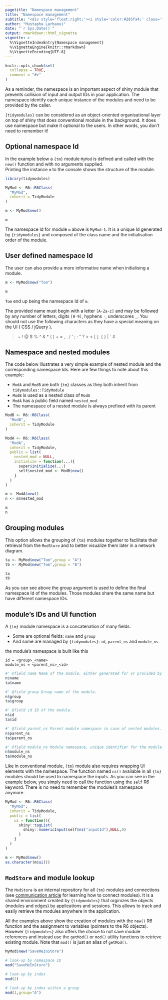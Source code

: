 ```yaml
---
pagetitle: "Namespace management"
title: "Namespace management"
subtitle: "<div style='float:right;'><i style='color:#285fa4;' class='fas fa-th-large fa-4x'></i></div>"
author: "Mustapha Larbaoui"
date: "`r Sys.Date()`"
output: rmarkdown::html_vignette
vignette: >
  %\VignetteIndexEntry{Namespace management}
  %\VignetteEngine{knitr::rmarkdown}
  %\VignetteEncoding{UTF-8}
---
```


```r
knitr::opts_chunk$set(
  collapse = TRUE,
  comment = "#>"
)
```


As a reminder, the namespace is an important aspect of shiny module that prevents collision of input and output IDs in your application. The namespace identify each unique instance of the modules and need to be provided by the caller.

`{tidymodules}` can be considered as an object-oriented organisational layer on top of shiny that does conventional module in the background. 
It does use namespace but make it optional to the users. In other words, you don't need to remember it!

## Optional namespace Id

In the example below a `{tm}` module `MyMod` is defined and called with the `new()` function and with no arguments supplied.  
Printing the instance `m` to the console shows the structure of the module.

```r
library(tidymodules)

MyMod <- R6::R6Class(
  "MyMod",
  inherit = TidyModule
)

m <- MyMod$new()

m

```

The namespace Id for module `m` above is `MyMod-1`. It is a unique Id generated by `{tidymodules}` and composed of the class name and the initialisation order of the module.


## User defined namespace Id

The user can also provide a more informative name when initialising a module.


```r

m <- MyMod$new("Tom")

m

```

`Tom` end up being the namespace Id of `m`.

The provided name must begin with a letter `[A-Za-z]` and may be followed by any number of letters, digits `[0-9]`, hyphens `-`, underscores `_`.
You should not use the following characters as they have a special meaning on the UI ( CSS / jQuery ).

> ~ ! @ $ % ^ & * ( ) + = , . / ' ; : " ? > < [ ] \ { } | ` #


## Namespace and nested modules

The code below illustrates a very simple example of nested module and the corresponding namespace Ids.  Here are few things to note about this example:

* `ModA` and `ModB` are both `{tm}` classes as they both inherit from `tidymodules::TidyModule`
* `ModB` is used as a nested class of `ModA`
* `ModA` has a public field named `nested_mod`
* The namespace of a nested module is always prefixed with its parent 


```r
ModB <- R6::R6Class(
  "ModB",
  inherit = TidyModule
)

ModA <- R6::R6Class(
  "ModA",
  inherit = TidyModule,
  public = list(
    nested_mod = NULL,
    initialize = function(...){
      super$initialize(...)
      self$nested_mod <- ModB$new()
    }
  )
)

m <- ModA$new()
n <- m$nested_mod

m
n
```

## Grouping modules

This option allows the grouping of `{tm}` modules together to facilitate their retrieval from the `ModStore` and to better visualize them later in a network diagram.


```r

ta <- MyMod$new("Tom",group = "A")
tb <- MyMod$new("Tom",group = "B")

ta
tb
```

As you can see above the group argument is used to define the final namespace Id of the modules.
Those modules share the same name but have different namespace IDs.

## module's IDs and UI function

A `{tm}` module namespace is a concatenation of many fields.

* Some are optional fields: `name` and `group` 
* And some are managed by `{tidymodules}`: `id`, `parent_ns` and `module_ns`

the module's namespace is built like this

```
id = <group>_<name>
module_ns = <parent_ns>_<id>
```

```r

#' @field name Name of the module, either generated for or provided by the user.
n$name
ta$name

#' @field group Group name of the module.
n$group
ta$group

#' @field id ID of the module. 
n$id
ta$id

#' @field parent_ns Parent module namespace in case of nested modules.
n$parent_ns
ta$parent_ns

#' @field module_ns Module namespace, unique identifier for the module.
n$module_ns
ta$module_ns

```

Like in conventional module, `{tm}` module also requires wrapping UI elements with the namespace.
The function named `ns()` available in all `{tm}` modules should be used to namespace the inputs.
As you can see in the example below, you simply need to call the function using the `self` R6 keyword.
There is no need to remember the modules's namespace anymore.


```r

MyMod <- R6::R6Class(
  "MyMod",
  inherit = TidyModule,
  public = list(
    ui = function(){
      shiny::tagList(
        shiny::numericInput(self$ns("inputId"),NULL,0)
      )
    }
  )
)

m <- MyMod$new()
as.character(m$ui())

```

## `ModStore` and module lookup

The `ModStore` is an internal repository for all `{tm}` modules and connections (see [communication article](communication.html) for learning how to connect modules). It is a shared environment created by `{tidymodules}` that orginizes the objects (modules and edges) by applications and sessions.
This allows to track and easily retrieve the modules anywhere in the application.

All the examples above show the creation of modules with the `new()` R6 function and the assignment to variables (pointers to the R6 objects).
However `{tidymodules}` also offers the choice to not save module references and instead use the `getMod()` or `mod()` utility functions to retrieve existing module. Note that `mod()` is just an alias of `getMod()`.

```r

MyMod$new("SaveMeInStore")

# look-up by namespace ID
mod("SaveMeInStore")

# look-up by index 
mod(2)

# look-up by index within a group
mod(1,group="A")


```











